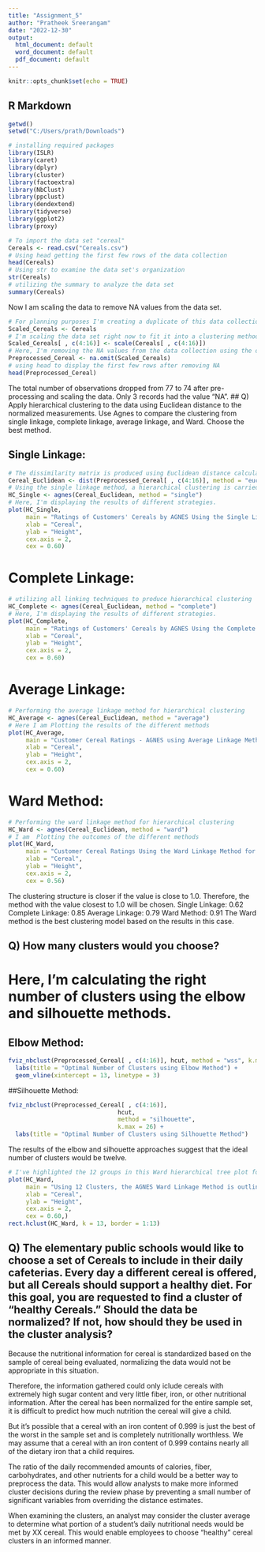 ---
title: "Assignment_5"
author: "Pratheek Sreerangam"
date: "2022-12-30"
output:
  html_document: default
  word_document: default
  pdf_document: default
---

```{r setup, include=FALSE}
knitr::opts_chunk$set(echo = TRUE)
```

## R Markdown

```{r}
getwd()
setwd("C:/Users/prath/Downloads")
```

```{r}
# installing required packages
library(ISLR)
library(caret)
library(dplyr)
library(cluster)
library(factoextra)
library(NbClust)
library(ppclust)
library(dendextend)
library(tidyverse)
library(ggplot2)
library(proxy)
```


```{r}
# To import the data set "cereal"
Cereals <- read.csv("Cereals.csv")
# Using head getting the first few rows of the data collection
head(Cereals)
# Using str to examine the data set's organization
str(Cereals)
# utilizing the summary to analyze the data set
summary(Cereals)
```
Now I am scaling the data to remove  NA values from the data set.
```{r}
# For planning purposes I'm creating a duplicate of this data collection here.
Scaled_Cereals <- Cereals
# I'm scaling the data set right now to fit it into a clustering method.
Scaled_Cereals[ , c(4:16)] <- scale(Cereals[ , c(4:16)])
# Here, I'm removing the NA values from the data collection using the omit function.
Preprocessed_Cereal <- na.omit(Scaled_Cereals)
# using head to display the first few rows after removing NA
head(Preprocessed_Cereal)
```
 The total number of observations dropped from 77 to 74 after pre-processing and scaling the data. Only 3 records had the value "NA".
## Q) Apply hierarchical clustering to the data using Euclidean distance to the normalized measurements. Use Agnes to compare the clustering from  single linkage, complete linkage, average linkage, and Ward. Choose the best method.

## Single Linkage:
```{r}
# The dissimilarity matrix is produced using Euclidean distance calculations for each numerical value in the data set.
Cereal_Euclidean <- dist(Preprocessed_Cereal[ , c(4:16)], method = "euclidean")
# Using the single linkage method, a hierarchical clustering is carried out.
HC_Single <- agnes(Cereal_Euclidean, method = "single")
# Here, I'm displaying the results of different strategies.
plot(HC_Single, 
     main = "Ratings of Customers' Cereals by AGNES Using the Single Linkage Method",
     xlab = "Cereal",
     ylab = "Height",
     cex.axis = 2,
     cex = 0.60)
```

# Complete Linkage:
```{r}
# utilizing all linking techniques to produce hierarchical clustering
HC_Complete <- agnes(Cereal_Euclidean, method = "complete")
# Here, I'm displaying the results of different strategies.
plot(HC_Complete, 
     main = "Ratings of Customers' Cereals by AGNES Using the Complete Linkage Method",
     xlab = "Cereal",
     ylab = "Height",
     cex.axis = 2,
     cex = 0.60)
```

# Average Linkage:
```{r}
# Performing the average linkage method for hierarchical clustering
HC_Average <- agnes(Cereal_Euclidean, method = "average")
# Here I am Plotting the results of the different methods
plot(HC_Average, 
     main = "Customer Cereal Ratings - AGNES using Average Linkage Method",
     xlab = "Cereal",
     ylab = "Height",
     cex.axis = 2,
     cex = 0.60)
```

# Ward Method:
```{r}
# Performing the ward linkage method for hierarchical clustering
HC_Ward <- agnes(Cereal_Euclidean, method = "ward")
# I am  Plotting the outcomes of the different methods
plot(HC_Ward, 
     main = "Customer Cereal Ratings Using the Ward Linkage Method for the AGNES",
     xlab = "Cereal",
     ylab = "Height",
     cex.axis = 2,
     cex = 0.56)
```
The clustering structure is closer if the value is close to 1.0. Therefore, the method with the value closest to 1.0 will be chosen.
Single Linkage: 0.62
Complete Linkage: 0.85
Average Linkage: 0.79
Ward Method: 0.91
The Ward method is the best clustering model based on the results in this case.

## Q) How many clusters would you choose? 

# Here, I'm calculating the right number of clusters using the elbow and silhouette methods.

## Elbow Method:
```{r}
fviz_nbclust(Preprocessed_Cereal[ , c(4:16)], hcut, method = "wss", k.max = 26) +
  labs(title = "Optimal Number of Clusters using Elbow Method") +
  geom_vline(xintercept = 13, linetype = 3)
```

##Silhouette Method:
```{r}
fviz_nbclust(Preprocessed_Cereal[ , c(4:16)], 
                               hcut, 
                               method = "silhouette", 
                               k.max = 26) +
  labs(title = "Optimal Number of Clusters using Silhouette Method")
```
The results of the elbow and silhouette approaches suggest that the ideal number of clusters would be twelve.
```{r}
# I've highlighted the 12 groups in this Ward hierarchical tree plot for easy reference.
plot(HC_Ward, 
     main = "Using 12 Clusters, the AGNES Ward Linkage Method is outlined",
     xlab = "Cereal",
     ylab = "Height",
     cex.axis = 2,
     cex = 0.60,)
rect.hclust(HC_Ward, k = 13, border = 1:13)
```


## Q) The elementary public schools would like to choose a set of Cereals to include in their daily cafeterias. Every day a different cereal is offered, but all Cereals should support a healthy diet. For this goal, you are requested to find a cluster of “healthy Cereals.” Should the data be normalized? If not, how should they be used in the cluster analysis? 

Because the nutritional information for cereal is standardized based on the sample of cereal being evaluated, normalizing the data would not be appropriate in this situation.

Therefore, the information gathered could only iclude cereals with extremely high sugar content and very little fiber, iron, or other nutritional information. After the cereal has been normalized for the entire sample set, it is difficult to predict how much nutrition the cereal will give a child.

But it's possible that a cereal with an iron content of 0.999 is just the best of the worst in the sample set and is completely nutritionally worthless. We may assume that a cereal with an iron content of 0.999 contains nearly all of the dietary iron that a child requires.

The ratio of the daily recommended amounts of calories, fiber, carbohydrates, and other nutrients for a child would be a better way to preprocess the data. This would allow analysts to make more informed cluster decisions during the review phase by preventing a small number of significant variables from overriding the distance estimates.

When examining the clusters, an analyst may consider the cluster average to determine what portion of a student's daily nutritional needs would be met by XX cereal. This would enable employees to choose "healthy" cereal clusters in an informed manner.




